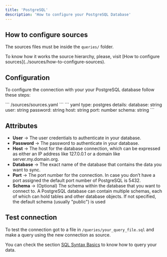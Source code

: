 ```yaml
---
title: 'PostgreSQL'
description: 'How to configure your PostgreSQL Database'
---
```


## How to configure sources

The sources files must be inside the `queries/` folder.

<Note>
  To know how it works the source hierarchy, please, visit [How to configure
  sources](../sources/how-to-configure-sources).
</Note>

## Configuration

To configure the connection with your your PostgreSQL database follow these steps:

<Steps>
  <Step title='Go to the sources file in your Latitude project'>
    ``` /sources/sources.yaml ```
  </Step>
  <Step title='Add the following code for your PostgreSQL connection'>
    ``` yaml
    type: postgres
    details:
      database: string
      user: string
      password: string
      host: string
      port: number
      schema: string
    ```
  </Step>
  <Step title='Replace the details section with your info and save'></Step>
  <Step title='Done, now you can test your connection'></Step>
</Steps>

## Attributes

- **User** → The user credentials to authenticate in your database.
- **Password** → The password to authenticate in your database.
- **Host** → The host for the database connection, which can be expressed as either an IP address like 127.0.0.1 or a domain like server.my.domain.org.
- **Database** → The exact name of the database that contains the data you want to sync.
- **Port** → The port number for the connection. In case you don’t have a port assigned the default port number of PostgreSQL is 5432.
- **Schema** → (Optional) The schema within the database that you want to connect to. A PostgreSQL database can contain multiple schemas, each of which can hold tables and other database objects. If not specified, the default schema (usually "public") is used

## Test connection

To test the connection got to a file in `/queries/your_query_file.sql` and make a query using the new connection as source.

You can check the section [SQL Syntax Basics](../queries/basics/sql-syntax-basics) to know how to query your data.
